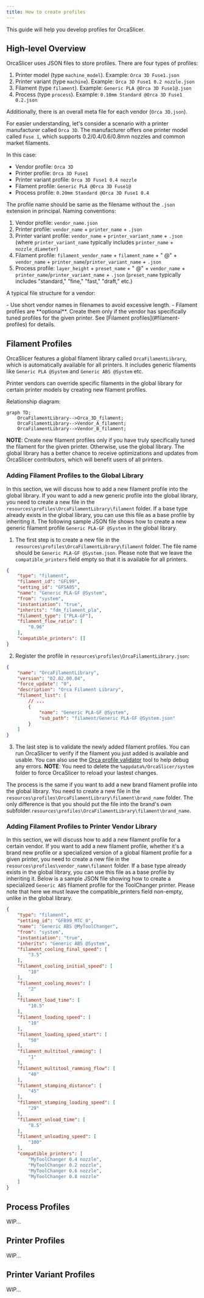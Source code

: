 ```yaml
---
title: How to create profiles
---
```



This guide will help you develop profiles for OrcaSlicer.

## High-level Overview

OrcaSlicer uses JSON files to store profiles. There are four types of profiles:

1. Printer model (type `machine_model`). Example: `Orca 3D Fuse1.json`
2. Printer variant (type `machine`). Example: `Orca 3D Fuse1 0.2 nozzle.json`
3. Filament (type `filament`). Example: `Generic PLA @Orca 3D Fuse1@.json`
4. Process (type `process`). Example: `0.10mm Standard @Orca 3D Fuse1 0.2.json`

Additionally, there is an overall meta file for each vendor (`Orca 3D.json`).

For easier understanding, let's consider a scenario with a printer manufacturer called `Orca 3D`. The manufacturer offers one printer model called `Fuse 1`, which supports 0.2/0.4/0.6/0.8mm nozzles and common market filaments.

In this case:
- Vendor profile: `Orca 3D`
- Printer profile: `Orca 3D Fuse1`
- Printer variant profile: `Orca 3D Fuse1 0.4 nozzle`
- Filament profile: `Generic PLA @Orca 3D Fuse1@`
- Process profile: `0.20mm Standard @Orca 3D Fuse1 0.4`

The profile name should be same as the filename without the `.json` extension in principal.
Naming conventions:
1. Vendor profile: `vendor_name.json`
2. Printer profile: `vendor_name` + `printer_name` + `.json`
3. Printer variant profile: `vendor_name` + `printer_variant_name` + `.json` (where `printer_variant_name` typically includes `printer_name` + `nozzle_diameter`)
4. Filament profile: `filament_vendor_name` + `filament_name` + " @" + `vendor_name` + `printer_name`/`printer_variant_name` + `.json`
5. Process profile: `layer_height` + `preset_name` + " @" + `vendor_name` + `printer_name`/`printer_variant_name` + `.json` (`preset_name` typically includes "standard," "fine," "fast," "draft," etc.)


A typical file structure for a vendor:

<Files>
  <Folder name="resources\profiles" defaultOpen>
    <File name="Orca 3D.json" />
    <Folder name="Orca 3D" defaultOpen>
        <Folder name="machine" defaultOpen>
            <File name="Orca 3D Fuse1.json" />
            <File name="Orca 3D Fuse1 0.2 nozzle.json" />
            <File name="Orca 3D Fuse1 0.4 nozzle.json" />
        </Folder>
        <Folder name="process" defaultOpen>
            <File name="0.10mm Standard @Orca 3D Fuse1 0.2.json" />
            <File name="0.20mm Standard @Orca 3D Fuse1 0.4.json" />
        </Folder>
        <Folder name="filament" defaultOpen>
            <File name="Generic PLA @Orca 3D Fuse1@.json" />
        </Folder>
    </Folder>
  </Folder>
</Files>


<Callout type="info">
- Use short vendor names in filenames to avoid excessive length.
- Filament profiles are **optional**. Create them only if the vendor has specifically tuned profiles for the given printer. See [Filament profiles](#filament-profiles) for details.
</Callout>

## Filament Profiles
OrcaSlicer features a global filament library called `OrcaFilamentLibrary`, which is automatically available for all printers. It includes generic filaments like `Generic PLA @System` and `Generic ABS @System` etc.

Printer vendors can override specific filaments in the global library for certain printer models by creating new filament profiles.

Relationship diagram:

```mermaid
graph TD;
    OrcaFilamentLibrary-->Orca_3D_filament;
    OrcaFilamentLibrary-->Vendor_A_filament;
    OrcaFilamentLibrary-->Vendor_B_filament;
```

**NOTE**: Create new filament profiles only if you have truly specifically tuned the filament for the given printer. Otherwise, use the global library. The global library has a better chance to receive optimizations and updates from OrcaSlicer contributors, which will benefit users of all printers.

### Adding Filament Profiles to the Global Library
In this section, we will discuss how to add a new filament profile into the global library.
If you want to add a new generic profile into the global library, you need to create a new file in the `resources\profiles\OrcaFilamentLibrary\filament` folder. If a base type already exists in the global library, you can use this file as a base profile by inheriting it.
The following sample JSON file shows how to create a new generic filament profile `Generic PLA-GF @System` in the global library.

1. The first step is to create a new file in the `resources\profiles\OrcaFilamentLibrary\filament` folder. The file name should be `Generic PLA-GF @System.json`. Please note that we leave the `compatible_printers` field empty so that it is available for all printers.

```json
{
    "type": "filament",
    "filament_id": "GFL99",
    "setting_id": "GFSA05",
    "name": "Generic PLA-GF @System",
    "from": "system",
    "instantiation": "true",
    "inherits": "fdm_filament_pla",
    "filament_type": ["PLA-GF"],
    "filament_flow_ratio": [
        "0.96"
    ],
    "compatible_printers": []
}
```

2. Register the profile in `resources\profiles\OrcaFilamentLibrary.json`:

```json
{
    "name": "OrcaFilamentLibrary",
    "version": "02.02.00.04",
    "force_update": "0",
    "description": "Orca Filament Library",
    "filament_list": [
        // ...
        {
            "name": "Generic PLA-GF @System",
            "sub_path": "filament/Generic PLA-GF @System.json"
        }
    ]
}
```

3. The last step is to validate the newly added filament profiles. You can run OrcaSlicer to verify if the filament you just added is available and usable. You can also use the [Orca profile validator](https://github.com/SoftFever/Orca_tools/releases/tag/1) tool to help debug any errors. **NOTE**: You need to delete the `%appdata%/OrcaSlicer/system` folder to force OrcaSlicer to reload your lastest changes.

The process is the same if you want to add a new brand filament profile into the global library. You need to create a new file in the `resources\profiles\OrcaFilamentLibrary\filament\brand_name` folder. The only difference is that you should put the file into the brand's own subfolder.`resources\profiles\OrcaFilamentLibrary\filament\brand_name`.

### Adding Filament Profiles to Printer Vendor Library
In this section, we will discuss how to add a new filament profile for a certain vendor.
If you want to add a new filament profile, whether it's a brand new profile or a specialized version of a global filament profile for a given printer, you need to create a new file in the `resources\profiles\vendor_name\filament` folder. If a base type already exists in the global library, you can use this file as a base profile by inheriting it.
Below is a sample JSON file showing how to create a specialized `Generic ABS` filament profile for the ToolChanger printer.
Please note that here we must leave the compatible_printers field non-empty, unlike in the global library.

```json
{
    "type": "filament",
    "setting_id": "GFB99_MTC_0",
    "name": "Generic ABS @MyToolChanger",
    "from": "system",
    "instantiation": "true",
    "inherits": "Generic ABS @System",
    "filament_cooling_final_speed": [
        "3.5"
    ],
    "filament_cooling_initial_speed": [
        "10"
    ],
    "filament_cooling_moves": [
        "2"
    ],
    "filament_load_time": [
        "10.5"
    ],
    "filament_loading_speed": [
        "10"
    ],
    "filament_loading_speed_start": [
        "50"
    ],
    "filament_multitool_ramming": [
        "1"
    ],
    "filament_multitool_ramming_flow": [
        "40"
    ],
    "filament_stamping_distance": [
        "45"
    ],
    "filament_stamping_loading_speed": [
        "29"
    ],
    "filament_unload_time": [
        "8.5"
    ],
    "filament_unloading_speed": [
        "100"
    ],
    "compatible_printers": [
        "MyToolChanger 0.4 nozzle",
        "MyToolChanger 0.2 nozzle",
        "MyToolChanger 0.6 nozzle",
        "MyToolChanger 0.8 nozzle"
    ]
}
```

## Process Profiles
WIP...

## Printer Profiles
WIP...

## Printer Variant Profiles
WIP...
